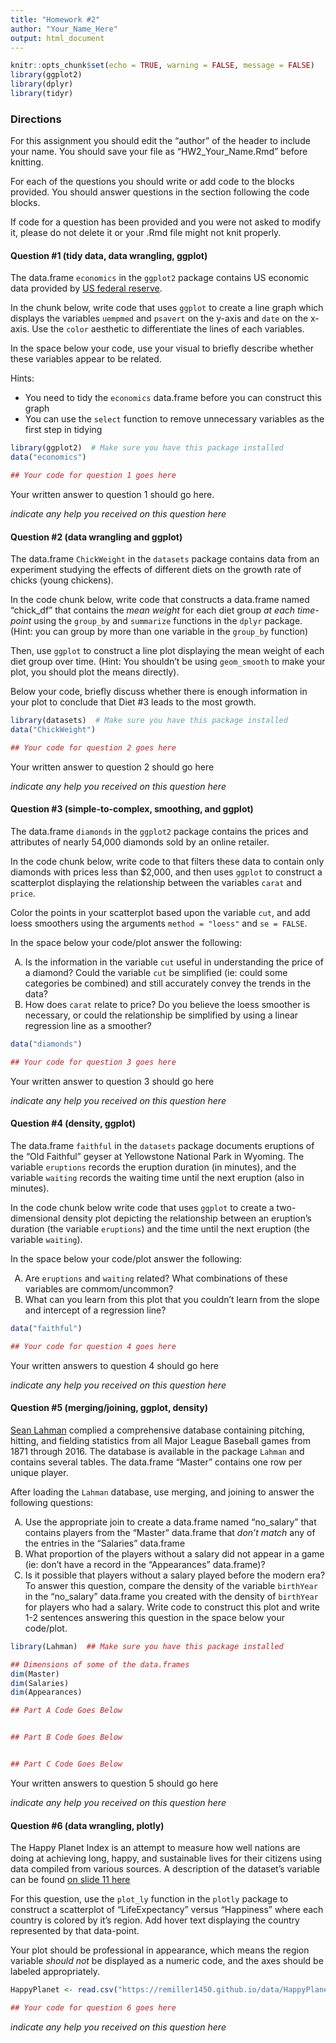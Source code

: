 ```yaml
---
title: "Homework #2"
author: "Your_Name_Here"
output: html_document
---
```


```r
knitr::opts_chunk$set(echo = TRUE, warning = FALSE, message = FALSE)
library(ggplot2)
library(dplyr)
library(tidyr)
```

### Directions

For this assignment you should edit the "author" of the header to include your name.  You should save your file as "HW2_Your_Name.Rmd" before knitting.

For each of the questions you should write or add code to the blocks provided.  You should answer questions in the section following the code blocks.

If code for a question has been provided and you were not asked to modify it, please do not delete it or your .Rmd file might not knit properly.

#### Question #1 (tidy data, data wrangling, ggplot)

The data.frame `economics` in the `ggplot2` package contains US economic data provided by [US federal reserve](https://fred.stlouisfed.org/).

In the chunk below, write code that uses `ggplot` to create a line graph which displays the variables `uempmed` and `psavert` on the y-axis and `date` on the x-axis.  Use the `color` aesthetic to differentiate the lines of each variables. 

In the space below your code, use your visual to briefly describe whether these variables appear to be related.

Hints: 

- You need to tidy the `economics` data.frame before you can construct this graph
- You can use the `select` function to remove unnecessary variables as the first step in tidying

```r
library(ggplot2)  # Make sure you have this package installed
data("economics")

## Your code for question 1 goes here
```

Your written answer to question 1 should go here.

*indicate any help you received on this question here*




#### Question #2 (data wrangling and ggplot)

The data.frame `ChickWeight` in the `datasets` package contains data from an experiment studying the effects of different diets on the growth rate of chicks (young chickens).

In the code chunk below, write code that constructs a data.frame named "chick_df" that contains the *mean weight* for each diet group *at each time-point* using the `group_by` and `summarize` functions in the `dplyr` package. (Hint: you can group by more than one variable in the `group_by` function)

Then, use `ggplot` to construct a line plot displaying the mean weight of each diet group over time. (Hint: You shouldn't be using `geom_smooth` to make your plot, you should plot the means directly).

Below your code, briefly discuss whether there is enough information in your plot to conclude that Diet #3 leads to the most growth.

```r
library(datasets)  # Make sure you have this package installed
data("ChickWeight")

## Your code for question 2 goes here
```

Your written answer to question 2 should go here

*indicate any help you received on this question here*




#### Question #3 (simple-to-complex, smoothing, and ggplot)

The data.frame `diamonds` in the `ggplot2` package contains the prices and attributes of nearly 54,000 diamonds sold by an online retailer.

In the code chunk below, write code to that filters these data to contain only diamonds with prices less than $2,000, and then uses `ggplot` to construct a scatterplot displaying the relationship between the variables `carat` and `price`.  

Color the points in your scatterplot based upon the variable `cut`, and add loess smoothers using the arguments `method = "loess"` and `se = FALSE`.

In the space below your code/plot answer the following:

A) Is the information in the variable `cut` useful in understanding the price of a diamond? Could the variable `cut` be simplified (ie: could some categories be combined) and still accurately convey the trends in the data?
B) How does `carat` relate to price? Do you believe the loess smoother is necessary, or could the relationship be simplified by using a linear regression line as a smoother?


```r
data("diamonds")

## Your code for question 3 goes here
```

Your written answer to question 3 should go here

*indicate any help you received on this question here*


#### Question #4 (density, ggplot)

The data.frame `faithful` in the `datasets` package documents eruptions of the "Old Faithful" geyser at Yellowstone National Park in Wyoming.  The variable `eruptions` records the eruption duration (in minutes), and the variable `waiting` records the waiting time until the next eruption (also in minutes).

In the code chunk below write code that uses `ggplot` to create a two-dimensional density plot depicting the relationship between an eruption's duration (the variable `eruptions`) and the time until the next eruption (the variable `waiting`).

In the space below your code/plot answer the following:

A) Are `eruptions` and `waiting` related? What combinations of these variables are commom/uncommon?
B) What can you learn from this plot that you couldn't learn from the slope and intercept of a regression line?

```r
data("faithful")

## Your code for question 4 goes here
```

Your written answers to question 4 should go here

*indicate any help you received on this question here*



#### Question #5 (merging/joining, ggplot, density)

[Sean Lahman](https://en.wikipedia.org/wiki/Sean_Lahman) complied a comprehensive database containing pitching, hitting, and fielding statistics from all Major League Baseball games from 1871 through 2016.  The database is available in the package `Lahman` and contains several tables.  The data.frame "Master" contains one row per unique player.

After loading the `Lahman` database, use merging, and joining to answer the following questions:

A) Use the appropriate join to create a data.frame named "no_salary" that contains players from the "Master" data.frame that *don't match* any of the entries in the "Salaries" data.frame
B) What proportion of the players without a salary did not appear in a game (ie: don't have a record in the "Appearances" data.frame)? 
C) Is it possible that players without a salary played before the modern era? To answer this question, compare the density of the variable `birthYear` in the "no_salary" data.frame you created with the density of `birthYear` for players who had a salary.  Write code to construct this plot and write 1-2 sentences answering this question in the space below your code/plot. 

```r
library(Lahman)  ## Make sure you have this package installed

## Dimensions of some of the data.frames
dim(Master)
dim(Salaries)
dim(Appearances)

## Part A Code Goes Below


## Part B Code Goes Below


## Part C Code Goes Below


```

Your written answers to question 5 should go here

*indicate any help you received on this question here*




#### Question #6 (data wrangling, plotly)

The Happy Planet Index is an attempt to measure how well nations are doing at achieving long, happy, and sustainable lives for their citizens using data compiled from various sources. A description of the dataset's variable can be found [on slide 11 here](https://remiller1450.github.io/s209f19/intro_h.pdf)

For this question, use the `plot_ly` function in the `plotly` package to construct a scatterplot of "LifeExpectancy" versus "Happiness" where each country is colored by it's region. Add hover text displaying the country represented by that data-point.

Your plot should be professional in appearance, which means the region variable *should not* be displayed as a numeric code, and the axes should be labeled appropriately.

```r
HappyPlanet <- read.csv("https://remiller1450.github.io/data/HappyPlanet.csv")

## Your code for question 6 goes here
```

*indicate any help you received on this question here*